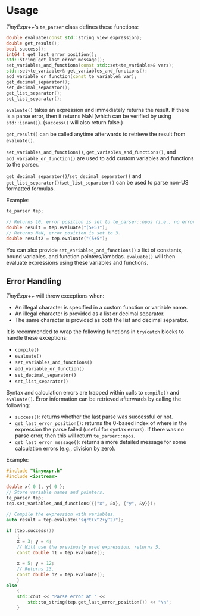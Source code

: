 # Usage

*TinyExpr++*'s `te_parser` class defines these functions:

```cpp
double evaluate(const std::string_view expression);
double get_result();
bool success();
int64_t get_last_error_position();
std::string get_last_error_message();
set_variables_and_functions(const std::set<te_variable>& vars);
std::set<te_variable>& get_variables_and_functions();
add_variable_or_function(const te_variable& var);
get_decimal_separator();
set_decimal_separator();
get_list_separator();
set_list_separator();
```

`evaluate()` takes an expression and immediately returns the result. If there
is a parse error, then it returns NaN (which can be verified by using `std::isnan()`). (`success()` will also return false.)

`get_result()` can be called anytime afterwards to retrieve the result from `evaluate()`.

`set_variables_and_functions()`, `get_variables_and_functions()`, and `add_variable_or_function()` are used
to add custom variables and functions to the parser.

`get_decimal_separator()`/`set_decimal_separator()` and
`get_list_separator()`/`set_list_separator()` can be used to parse non-US formatted formulas.

Example:

```cpp
te_parser tep;

// Returns 10, error position is set to te_parser::npos (i.e., no error).
double result = tep.evaluate("(5+5)");
// Returns NaN, error position is set to 3.
double result2 = tep.evaluate("(5+5");
```

You can also provide `set_variables_and_functions()` a list of constants, bound variables, and function pointers/lambdas. `evaluate()` will then evaluate expressions using these variables and functions.

## Error Handling {-}

*TinyExpr++* will throw exceptions when:

- An illegal character is specified in a custom function or variable name.
- An illegal character is provided as a list or decimal separator.
- The same character is provided as both the list and decimal separator.

It is recommended to wrap the following functions in `try`/`catch` blocks to handle
these exceptions:

- `compile()`
- `evaluate()`
- `set_variables_and_functions()`
- `add_variable_or_function()`
- `set_decimal_separator()`
- `set_list_separator()`

Syntax and calculation errors are trapped within calls to `compile()` and `evaluate()`. Error information can be retrieved afterwards by calling the following:

- `success()`: returns whether the last parse was successful or not.
- `get_last_error_position()`: returns the 0-based index of where in the
expression the parse failed (useful for syntax errors).
If there was no parse error, then this will return `te_parser::npos`.
- `get_last_error_message()`: returns a more detailed message for some calculation errors (e.g., division by zero).

Example:

```cpp
#include "tinyexpr.h"
#include <iostream>

double x{ 0 }, y{ 0 };
// Store variable names and pointers.
te_parser tep;
tep.set_variables_and_functions({{"x", &x}, {"y", &y}});

// Compile the expression with variables.
auto result = tep.evaluate("sqrt(x^2+y^2)");

if (tep.success())
    {
    x = 3; y = 4;
    // Will use the previously used expression, returns 5.
    const double h1 = tep.evaluate();

    x = 5; y = 12;
    // Returns 13.
    const double h2 = tep.evaluate();
    }
else
    {
    std::cout << "Parse error at " <<
        std::to_string(tep.get_last_error_position()) << "\n";
    }
```
